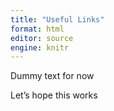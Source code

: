```yaml
---
title: "Useful Links"
format: html
editor: source
engine: knitr
---
```


Dummy text for now

Let's hope this works
